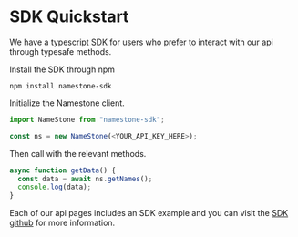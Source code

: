 # SDK Quickstart

We have a [typescript SDK](https://github.com/ncale/namestone-sdk) for users who prefer to interact with our api through typesafe methods.

Install the SDK through npm

```
npm install namestone-sdk
```

Initialize the Namestone client.

```ts
import NameStone from "namestone-sdk";

const ns = new NameStone(<YOUR_API_KEY_HERE>);
```

Then call with the relevant methods.

```ts
async function getData() {
  const data = await ns.getNames();
  console.log(data);
}
```

Each of our api pages includes an SDK example and you can visit the [SDK github](https://github.com/ncale/namestone-sdk) for more information.
